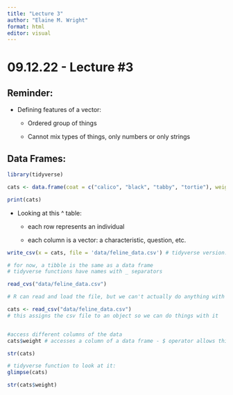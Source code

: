 ```yaml
---
title: "Lecture 3"
author: "Elaine M. Wright"
format: html
editor: visual
---
```


# 09.12.22 - Lecture #3

## Reminder:

-   Defining features of a vector:

    -   Ordered group of things

    -   Cannot mix types of things, only numbers or only strings

## Data Frames:

```r
library(tidyverse)

cats <- data.frame(coat = c("calico", "black", "tabby", "tortie"), weight = c(2.1, 5.0, 3.2, 4.4), likes.string = c(TRUE, FALSE, TRUE, TRUE))

print(cats)
```

-   Looking at this \^ table:

    -   each row represents an individual

    -   each column is a vector: a characteristic, question, etc.

```r
write_csv(x = cats, file = 'data/feline_data.csv') # tidyverse version: write_csv

# for now, a tibble is the same as a data frame
# tidyverse functions have names with _ separators

read_cvs("data/feline_data.csv")

# R can read and load the file, but we can't actually do anything with it, because it's not assigned to anything

cats <- read_csv("data/feline_data.csv")
# this assigns the csv file to an object so we can do things with it


#access different columns of the data
cats$weight # accesses a column of a data frame - $ operator allows this

str(cats)

# tidyverse function to look at it: 
glimpse(cats)

str(cats$weight)
```
